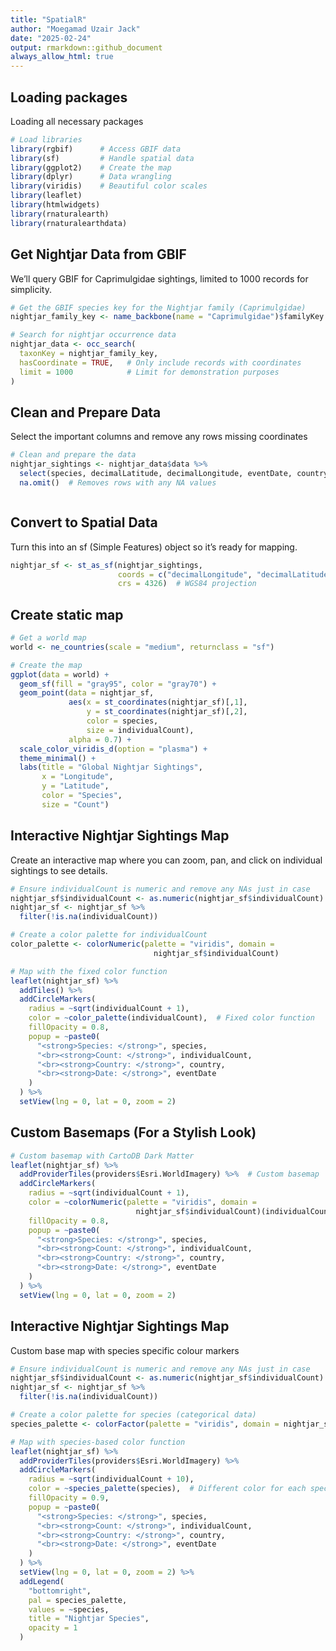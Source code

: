 ```yaml
---
title: "SpatialR"
author: "Moegamad Uzair Jack"
date: "2025-02-24"
output: rmarkdown::github_document
always_allow_html: true
---
```


## Loading packages
Loading all necessary packages
```r
# Load libraries
library(rgbif)      # Access GBIF data
library(sf)         # Handle spatial data
library(ggplot2)    # Create the map
library(dplyr)      # Data wrangling
library(viridis)    # Beautiful color scales
library(leaflet)
library(htmlwidgets)
library(rnaturalearth)
library(rnaturalearthdata)
```
## Get Nightjar Data from GBIF
We’ll query GBIF for Caprimulgidae sightings, limited to 1000 records for simplicity.
```r
# Get the GBIF species key for the Nightjar family (Caprimulgidae)
nightjar_family_key <- name_backbone(name = "Caprimulgidae")$familyKey

# Search for nightjar occurrence data
nightjar_data <- occ_search(
  taxonKey = nightjar_family_key,
  hasCoordinate = TRUE,   # Only include records with coordinates
  limit = 1000            # Limit for demonstration purposes
)

```

## Clean and Prepare Data
Select the important columns and remove any rows missing coordinates
```r
# Clean and prepare the data
nightjar_sightings <- nightjar_data$data %>%
  select(species, decimalLatitude, decimalLongitude, eventDate, country, individualCount) %>%
  na.omit()  # Removes rows with any NA values



```
## Convert to Spatial Data
Turn this into an sf (Simple Features) object so it’s ready for mapping.
```r
nightjar_sf <- st_as_sf(nightjar_sightings,
                        coords = c("decimalLongitude", "decimalLatitude"),
                        crs = 4326)  # WGS84 projection


```
## Create  static map
```r
# Get a world map
world <- ne_countries(scale = "medium", returnclass = "sf")

# Create the map
ggplot(data = world) +
  geom_sf(fill = "gray95", color = "gray70") +
  geom_point(data = nightjar_sf, 
             aes(x = st_coordinates(nightjar_sf)[,1], 
                 y = st_coordinates(nightjar_sf)[,2], 
                 color = species, 
                 size = individualCount),
             alpha = 0.7) +
  scale_color_viridis_d(option = "plasma") +
  theme_minimal() +
  labs(title = "Global Nightjar Sightings",
       x = "Longitude",
       y = "Latitude",
       color = "Species",
       size = "Count")
```

## Interactive Nightjar Sightings Map

Create an interactive map where you can zoom, pan, and click on individual sightings to see details.

```r
# Ensure individualCount is numeric and remove any NAs just in case
nightjar_sf$individualCount <- as.numeric(nightjar_sf$individualCount)
nightjar_sf <- nightjar_sf %>%
  filter(!is.na(individualCount))

# Create a color palette for individualCount
color_palette <- colorNumeric(palette = "viridis", domain = 
                                nightjar_sf$individualCount)

# Map with the fixed color function
leaflet(nightjar_sf) %>%
  addTiles() %>%
  addCircleMarkers(
    radius = ~sqrt(individualCount + 1),
    color = ~color_palette(individualCount),  # Fixed color function
    fillOpacity = 0.8,
    popup = ~paste0(
      "<strong>Species: </strong>", species,
      "<br><strong>Count: </strong>", individualCount,
      "<br><strong>Country: </strong>", country,
      "<br><strong>Date: </strong>", eventDate
    )
  ) %>%
  setView(lng = 0, lat = 0, zoom = 2)

```

## Custom Basemaps (For a Stylish Look)
```r
# Custom basemap with CartoDB Dark Matter
leaflet(nightjar_sf) %>%
  addProviderTiles(providers$Esri.WorldImagery) %>%  # Custom basemap
  addCircleMarkers(
    radius = ~sqrt(individualCount + 1),
    color = ~colorNumeric(palette = "viridis", domain = 
                            nightjar_sf$individualCount)(individualCount),
    fillOpacity = 0.8,
    popup = ~paste0(
      "<strong>Species: </strong>", species,
      "<br><strong>Count: </strong>", individualCount,
      "<br><strong>Country: </strong>", country,
      "<br><strong>Date: </strong>", eventDate
    )
  ) %>%
  setView(lng = 0, lat = 0, zoom = 2)

```
## Interactive Nightjar Sightings Map
Custom base map with species specific colour markers

```r
# Ensure individualCount is numeric and remove any NAs just in case
nightjar_sf$individualCount <- as.numeric(nightjar_sf$individualCount)
nightjar_sf <- nightjar_sf %>%
  filter(!is.na(individualCount))

# Create a color palette for species (categorical data)
species_palette <- colorFactor(palette = "viridis", domain = nightjar_sf$species)

# Map with species-based color function
leaflet(nightjar_sf) %>%
  addProviderTiles(providers$Esri.WorldImagery) %>%
  addCircleMarkers(
    radius = ~sqrt(individualCount + 10),
    color = ~species_palette(species),  # Different color for each species
    fillOpacity = 0.9,
    popup = ~paste0(
      "<strong>Species: </strong>", species,
      "<br><strong>Count: </strong>", individualCount,
      "<br><strong>Country: </strong>", country,
      "<br><strong>Date: </strong>", eventDate
    )
  ) %>%
  setView(lng = 0, lat = 0, zoom = 2) %>%
  addLegend(
    "bottomright",
    pal = species_palette,
    values = ~species,
    title = "Nightjar Species",
    opacity = 1
  )


```


